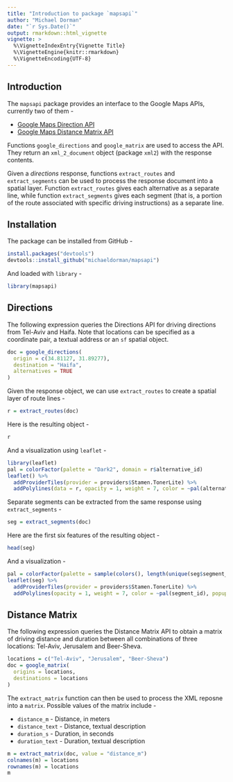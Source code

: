 ```yaml
---
title: "Introduction to package `mapsapi`"
author: "Michael Dorman"
date: "`r Sys.Date()`"
output: rmarkdown::html_vignette
vignette: >
  %\VignetteIndexEntry{Vignette Title}
  %\VignetteEngine{knitr::rmarkdown}
  %\VignetteEncoding{UTF-8}
---
```


## Introduction

The `mapsapi` package provides an interface to the Google Maps APIs, currently two of them - 

* <a href="https://developers.google.com/maps/documentation/directions/" target="_blank">Google Maps Direction API</a>
* <a href="https://developers.google.com/maps/documentation/distance-matrix/" target="_blank">Google Maps Distance Matrix API</a>

Functions `google_directions` and `google_matrix` are used to access the API. They return an `xml_2_document` object (package `xml2`) with the response contents.  

Given a *directions* response, functions `extract_routes` and `extract_segments` can be used to process the response document into a spatial layer. Function `extract_routes` gives each alternative as a separate line, while function `extract_segments` gives each segment (that is, a portion of the route associated with specific driving instructions) as a separate line.  

## Installation

The package can be installed from GitHub -

```r
install.packages("devtools")
devtools::install_github("michaeldorman/mapsapi")
```

And loaded with `library` - 

```r
library(mapsapi)
```

## Directions

The following expression queries the Directions API for driving directions from Tel-Aviv and Haifa. Note that locations can be specified as a coordinate pair, a textual address or an `sf` spatial object. 

```r
doc = google_directions(
  origin = c(34.81127, 31.89277),
  destination = "Haifa",
  alternatives = TRUE
)
```

Given the response object, we can use `extract_routes` to create a spatial layer of route lines - 

```r
r = extract_routes(doc)
```

Here is the resulting object - 

```r
r
```

And a visualization using `leaflet` - 

```r
library(leaflet)
pal = colorFactor(palette = "Dark2", domain = r$alternative_id)
leaflet() %>% 
  addProviderTiles(provider = providers$Stamen.TonerLite) %>% 
  addPolylines(data = r, opacity = 1, weight = 7, color = ~pal(alternative_id))
```

Separate segments can be extracted from the same response using `extract_segments` - 

```r
seg = extract_segments(doc)
```

Here are the first six features of the resulting object - 

```r
head(seg)
```

And a visualization - 

```r
pal = colorFactor(palette = sample(colors(), length(unique(seg$segment_id))), domain = seg$segment_id)
leaflet(seg) %>% 
  addProviderTiles(provider = providers$Stamen.TonerLite) %>% 
  addPolylines(opacity = 1, weight = 7, color = ~pal(segment_id), popup = ~instructions)
```

## Distance Matrix

The following expression queries the Distance Matrix API to obtain a matrix of driving distance and duration between all combinations of three locations: Tel-Aviv, Jerusalem and Beer-Sheva. 

```r
locations = c("Tel-Aviv", "Jerusalem", "Beer-Sheva")
doc = google_matrix(
  origins = locations,
  destinations = locations
)
```

The `extract_matrix` function can then be used to process the XML reposne into a `matrix`. Possible values of the matrix include -

* `distance_m` - Distance, in meters
* `distance_text` - Distance, textual description
* `duration_s` - Duration, in seconds
* `duration_text` - Duration, textual description

```r
m = extract_matrix(doc, value = "distance_m")
colnames(m) = locations
rownames(m) = locations
m
```




